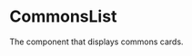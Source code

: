 
<Meta
  title="components/Commons/CommonsList"
  component={CommonsList}
/>

# CommonsList
The component that displays commons cards. 

<Canvas>
  <Story name="nullButton">
    <CommonsList commonList = {commonsFixtures.threeCommons} buttonText = {null} />
  </Story>
  <Story name="textButton">
    <CommonsList commonList = {commonsFixtures.threeCommons} buttonText = {"Join"} />
  </Story>
</Canvas>